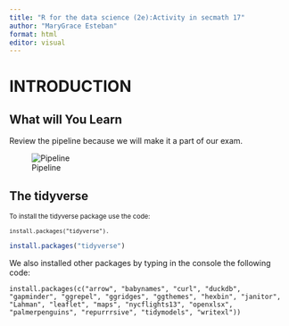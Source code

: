 ```yaml
---
title: "R for the data science (2e):Activity in secmath 17"
author: "MaryGrace Esteban"
format: html
editor: visual
---
```


# INTRODUCTION

## What will You Learn

Review the pipeline because we will make it a part of our exam.

![Pipeline](R4dspics/R4dspic1.png)

## The tidyverse

~To install the tidyverse package use the code:~

~`install.packages("tidyverse").`~

```r
install.packages("tidyverse")
```

We also installed other packages by typing in the console the following code:

`install.packages(c("arrow", "babynames", "curl", "duckdb", "gapminder", "ggrepel", "ggridges", "ggthemes", "hexbin", "janitor", "Lahman", "leaflet", "maps", "nycflights13", "openxlsx", "palmerpenguins", "repurrrsive", "tidymodels", "writexl"))`

